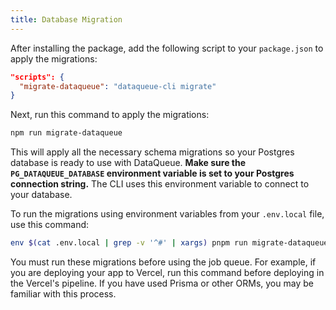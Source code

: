 ```yaml
---
title: Database Migration
---
```


After installing the package, add the following script to your `package.json` to apply the migrations:

```json
"scripts": {
  "migrate-dataqueue": "dataqueue-cli migrate"
}
```

Next, run this command to apply the migrations:

```sh
npm run migrate-dataqueue
```

This will apply all the necessary schema migrations so your Postgres database is ready to use with DataQueue. **Make sure the `PG_DATAQUEUE_DATABASE` environment variable is set to your Postgres connection string.** The CLI uses this environment variable to connect to your database.

To run the migrations using environment variables from your `.env.local` file, use this command:

```bash
env $(cat .env.local | grep -v '^#' | xargs) pnpm run migrate-dataqueue
```

You must run these migrations before using the job queue. For example, if you are deploying your app to Vercel, run this command before deploying in the Vercel's pipeline. If you have used Prisma or other ORMs, you may be familiar with this process.
